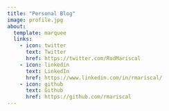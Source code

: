 ```yaml
---
title: "Personal Blog"
image: profile.jpg
about:
  template: marquee
  links:
    - icon: twitter
      text: Twitter
      href: https://twitter.com/RodMariscal
    - icon: linkedin
      text: LinkedIn
      href: https://www.linkedin.com/in/rmariscal/
    - icon: github
      text: Github
      href: https://github.com/rmariscal
---
```

